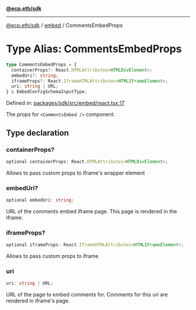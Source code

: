 [**@ecp.eth/sdk**](../../index.mdx)

***

[@ecp.eth/sdk](/sdk-reference/index.mdx) / [embed](/sdk-reference/embed/index.mdx) / CommentsEmbedProps

# Type Alias: CommentsEmbedProps

```ts
type CommentsEmbedProps = {
  containerProps?: React.HTMLAttributes<HTMLDivElement>;
  embedUri?: string;
  iframeProps?: React.IframeHTMLAttributes<HTMLIFrameElement>;
  uri: string | URL;
} & EmbedConfigSchemaInputType;
```

Defined in: [packages/sdk/src/embed/react.tsx:17](https://github.com/ecp-eth/comments-monorepo/blob/main/packages/sdk/src/embed/react.tsx#L17)

The props for `<CommentsEmbed />` component.

## Type declaration

### containerProps?

```ts
optional containerProps: React.HTMLAttributes<HTMLDivElement>;
```

Allows to pass custom props to iframe's wrapper element

### embedUri?

```ts
optional embedUri: string;
```

URL of the comments embed iframe page. This page is rendered in the iframe.

### iframeProps?

```ts
optional iframeProps: React.IframeHTMLAttributes<HTMLIFrameElement>;
```

Allows to pass custom props to iframe

### uri

```ts
uri: string | URL;
```

URL of the page to embed comments for. Comments for this uri are rendered in iframe's page.
